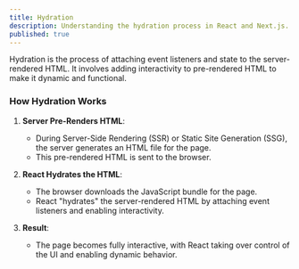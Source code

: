 ```yaml
---
title: Hydration
description: Understanding the hydration process in React and Next.js.
published: true
---
```


Hydration is the process of attaching event listeners and state to the server-rendered HTML. It involves adding interactivity to pre-rendered HTML to make it dynamic and functional.

### How Hydration Works

1. **Server Pre-Renders HTML**:
   - During Server-Side Rendering (SSR) or Static Site Generation (SSG), the server generates an HTML file for the page.
   - This pre-rendered HTML is sent to the browser.

2. **React Hydrates the HTML**:
   - The browser downloads the JavaScript bundle for the page.
   - React "hydrates" the server-rendered HTML by attaching event listeners and enabling interactivity.

3. **Result**:
   - The page becomes fully interactive, with React taking over control of the UI and enabling dynamic behavior.

